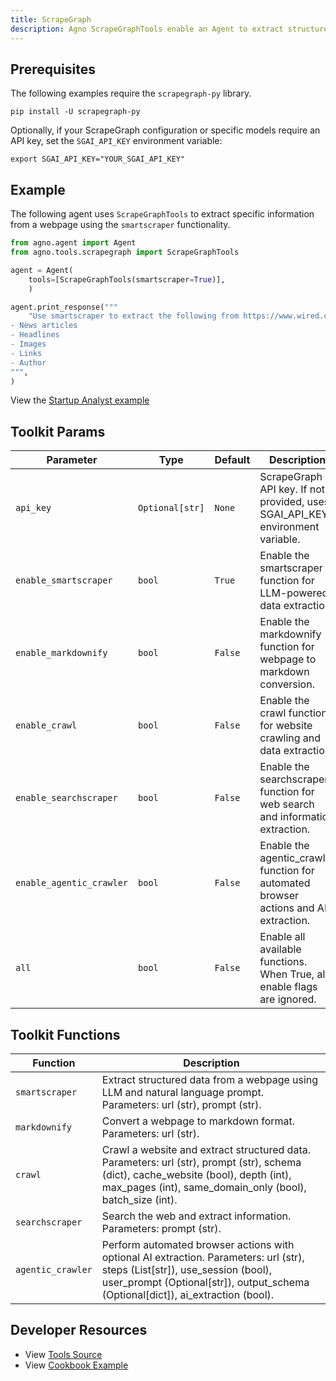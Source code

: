 ```yaml
---
title: ScrapeGraph
description: Agno ScrapeGraphTools enable an Agent to extract structured data from webpages for LLMs in markdown format.
---
```



## Prerequisites

The following examples require the `scrapegraph-py` library.

```shell
pip install -U scrapegraph-py
```

Optionally, if your ScrapeGraph configuration or specific models require an API key, set the `SGAI_API_KEY` environment variable:

```shell
export SGAI_API_KEY="YOUR_SGAI_API_KEY"
```

## Example

The following agent uses `ScrapeGraphTools` to extract specific information from a webpage using the `smartscraper` functionality.

```python
from agno.agent import Agent
from agno.tools.scrapegraph import ScrapeGraphTools

agent = Agent(
    tools=[ScrapeGraphTools(smartscraper=True)],
    )

agent.print_response("""
    "Use smartscraper to extract the following from https://www.wired.com/category/science/:
- News articles
- Headlines
- Images
- Links
- Author
""",
)
```

<Note>View the [Startup Analyst example](/examples/use-cases/agents/startup-analyst-agent) </Note>

## Toolkit Params

| Parameter                | Type           | Default | Description                                                                                               |
| ------------------------ | -------------- | ------- | --------------------------------------------------------------------------------------------------------- |
| `api_key`                | `Optional[str]`| `None`  | ScrapeGraph API key. If not provided, uses SGAI_API_KEY environment variable.                           |
| `enable_smartscraper`    | `bool`         | `True`  | Enable the smartscraper function for LLM-powered data extraction.                                       |
| `enable_markdownify`     | `bool`         | `False` | Enable the markdownify function for webpage to markdown conversion.                                      |
| `enable_crawl`           | `bool`         | `False` | Enable the crawl function for website crawling and data extraction.                                      |
| `enable_searchscraper`   | `bool`         | `False` | Enable the searchscraper function for web search and information extraction.                            |
| `enable_agentic_crawler` | `bool`         | `False` | Enable the agentic_crawler function for automated browser actions and AI extraction.                    |
| `all`                    | `bool`         | `False` | Enable all available functions. When True, all enable flags are ignored.                                 |

## Toolkit Functions

| Function           | Description                                                                                                                                    |
| ------------------ | ---------------------------------------------------------------------------------------------------------------------------------------------- |
| `smartscraper`     | Extract structured data from a webpage using LLM and natural language prompt. Parameters: url (str), prompt (str).                          |
| `markdownify`      | Convert a webpage to markdown format. Parameters: url (str).                                                                                  |
| `crawl`            | Crawl a website and extract structured data. Parameters: url (str), prompt (str), schema (dict), cache_website (bool), depth (int), max_pages (int), same_domain_only (bool), batch_size (int). |
| `searchscraper`    | Search the web and extract information. Parameters: prompt (str).                                                                             |
| `agentic_crawler`  | Perform automated browser actions with optional AI extraction. Parameters: url (str), steps (List[str]), use_session (bool), user_prompt (Optional[str]), output_schema (Optional[dict]), ai_extraction (bool). |

## Developer Resources

- View [Tools Source](https://github.com/agno-agi/agno/blob/main/libs/agno/agno/tools/scrapegraph.py)
- View [Cookbook Example](https://github.com/agno-agi/agno/tree/main/cookbook/tools/scrapegraph_tools.py) 